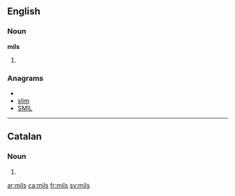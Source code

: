 ==English==

===Noun===
'''mils'''

# {{plural of|[[mil]]}}

===Anagrams===
* {{alphagram|ilms}}
* [[slim#English|slim]]
* [[SMIL#English|SMIL]]

----

==Catalan==

===Noun===
{{ca-noun-form|m|p}}

# {{ca-plural of|mil}}

[[ar:mils]]
[[ca:mils]]
[[fr:mils]]
[[sv:mils]]
